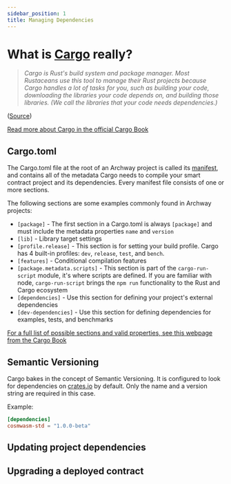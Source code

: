 ```yaml
---
sidebar_position: 1
title: Managing Dependencies
---
```


# What is [Cargo](https://doc.rust-lang.org/cargo/) really?
> _Cargo is Rust's build system and package manager. Most Rustaceans use this tool to manage their Rust projects because Cargo handles a lot of tasks for you, such as building your code, downloading the libraries your code depends on, and building those libraries. (We call the libraries that your code needs dependencies.)_

([Source](https://doc.rust-lang.org/book/ch01-03-hello-cargo.html#hello-cargo))

[Read more about Cargo in the official Cargo Book](https://doc.rust-lang.org/cargo/)

## Cargo.toml

The Cargo.toml file at the root of an Archway project is called its [manifest](https://en.wikipedia.org/wiki/Manifest_file), and contains all of the metadata Cargo needs to compile your smart contract project and its dependencies. Every manifest file consists of one or more sections.

The following sections are some examples commonly found in Archway projects:

- `[package]` - The first section in a Cargo.toml is always `[package]` and must include the metadata properties `name` and `version`
- `[lib]` - Library target settings
- `[profile.release]` - This section is for setting your build profile. Cargo has 4 built-in profiles: `dev`, `release`, `test`, and `bench`.
- `[features]` - Conditional compilation features
- `[package.metadata.scripts]` - This section is part of the `cargo-run-script` module, it's where scripts are defined. If you are familiar with node, `cargo-run-script` brings the `npm run` functionality to the Rust and Cargo ecosystem
- `[dependencies]` -  Use this section for defining your project's external dependencies
- `[dev-dependencies]` - Use this section for defining dependencies for examples, tests, and benchmarks

[For a full list of possible sections and valid properties, see this webpage from the Cargo Book](https://doc.rust-lang.org/cargo/reference/manifest.html)

## Semantic Versioning

Cargo bakes in the concept of Semantic Versioning. It is configured to look for dependencies on [crates.io](https://crates.io/) by default. Only the name and a version string are required in this case.

Example:

```toml
[dependencies]
cosmwasm-std = "1.0.0-beta"
```

## Updating project dependencies

## Upgrading a deployed contract